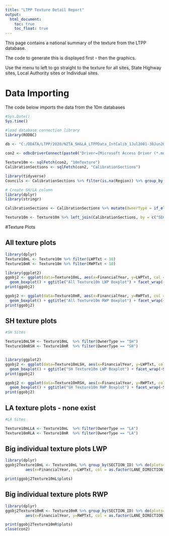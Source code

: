 ---
title: "LTPP Texture Detail Report"
output:
  html_document:
    toc: true
    toc_float: true
---
This page contains a national summary of the texture from the LTPP database.  

The code to generate this is displayed first - then the graphics.  
  
Use the menu to left to go straight to the texture for all sites, State Highway sites, Local Authority sites or Individual sites.  
  
# Data Importing
The code below imports the data from the 10m databases

```{r import data, fig.height=10, fig.width=12, echo=TRUE}

#Sys.Date()
Sys.time()

#load database connection library
library(RODBC)
 
db <- "C:/DDATA/LTPP/2020/NZTA_SH&LA_LTPPData_IntCalib_1Jul2001-30Jun2020.mdb"

con2 <- odbcDriverConnect(paste0("Driver={Microsoft Access Driver (*.mdb, *.accdb)}; DBQ=", db))

Texture10m <- sqlFetch(con2, "10mTexture")
CalibrationSections <- sqlFetch(con2, "CalibrationSections")

library(tidyverse)
Councils <- CalibrationSections %>% filter(is.na(Region)) %>% group_by(NMA) %>% summarise()

# Create SH/LA column
library(dplyr)
library(stringr)

CalibrationSections <- CalibrationSections %>% mutate(OwnerType = if_else((str_detect(CAL_SECTION_ID, "CAL")|str_detect(CAL_SECTION_ID, "CS")), "SH", "LA"))

Texture10m <- Texture10m %>% left_join(CalibrationSections, by = c("SECTION_ID"="CAL_SECTION_ID"))
```

#Texture Plots

## All texture plots

```{r plot Texture10m on A3, fig.height=20, fig.width=12, echo=TRUE}

library(dplyr)
Texture10mL <- Texture10m %>% filter(LWPTxt < 10)
Texture10mR <- Texture10m %>% filter(RWPTxt < 10)

library(ggplot2)
ggobj2 <- ggplot(data=Texture10mL, aes(x=FinancialYear, y=LWPTxt, col = as.factor(LANE_DIRECTION))) +
  geom_boxplot() + ggtitle("All Texture10m LWP Boxplot") + facet_wrap(~SECTION_ID, ncol=5) + theme(axis.text.x=element_text(angle=90,hjust=1,vjust=0.5)) + labs(col = "I/D") + ylab("LWP Texture MPD (mm)") + xlab("Financial Year") 
print(ggobj2)

ggobj2 <- ggplot(data=Texture10mR, aes(x=FinancialYear, y=RWPTxt, col = as.factor(LANE_DIRECTION))) +
  geom_boxplot() + ggtitle("All Texture10m RWP Boxplot") + facet_wrap(~SECTION_ID, ncol=5) + theme(axis.text.x=element_text(angle=90,hjust=1,vjust=0.5)) + labs(col = "I/D") + ylab("RWP Texture MPD (mm)") + xlab("Financial Year") 
print(ggobj2)

```

## SH texture plots

```{r plot SH Texture10m on A3, fig.height=20, fig.width=12, echo=TRUE}

#SH Sites

Texture10mLSH <- Texture10mL  %>% filter(OwnerType == "SH")
Texture10mRSH <- Texture10mR  %>% filter(OwnerType == "SH")


library(ggplot2)
ggobj2 <- ggplot(data=Texture10mLSH, aes(x=FinancialYear, y=LWPTxt, col = as.factor(LANE_DIRECTION))) +
  geom_boxplot() + ggtitle("SH Texture10m LWP Boxplot") + facet_wrap(~SECTION_ID, ncol=5) + theme(axis.text.x=element_text(angle=90,hjust=1,vjust=0.5)) + labs(col = "I/D") + ylab("LWP Texture MPD (mm)") + xlab("Financial Year") 
print(ggobj2)

ggobj2 <- ggplot(data=Texture10mRSH, aes(x=FinancialYear, y=RWPTxt, col = as.factor(LANE_DIRECTION))) +
  geom_boxplot() + ggtitle("SH Texture10m RWP Boxplot") + facet_wrap(~SECTION_ID, ncol=5) + theme(axis.text.x=element_text(angle=90,hjust=1,vjust=0.5)) + labs(col = "I/D") + ylab("RWP Texture MPD (mm)") + xlab("Financial Year") 
print(ggobj2)


```

## LA texture plots - none exist

```{r plot LA Texture10m on A3, fig.height=28, fig.width=40, eval = FALSE}

#LA Sites

Texture10mLLA <- Texture10mL  %>% filter(OwnerType == "LA")
Texture10mRLA <- Texture10mR  %>% filter(OwnerType == "LA")

```

## Big individual texture plots LWP

```{r plot Big individual texture plots LWP, fig.height=12, fig.width=20, echo=TRUE}

library(dplyr)
ggobj2Texture10mL <- Texture10mL %>% group_by(SECTION_ID) %>% do(plots=ggplot(data=.) +
         aes(x=FinancialYear, y=LWPTxt, col = as.factor(LANE_DIRECTION)) +  geom_boxplot() + labs(col = "I/D") + ggtitle("LWP Texture", subtitle = .$SECTION_ID) + ylab("LWP Texture MPD (mm)") + xlab("Financial Year"))   

print(ggobj2Texture10mL$plots)
```

## Big individual texture plots RWP

```{r plot Big individual texture plots RWP, fig.height=12, fig.width=20, echo=TRUE}

library(dplyr)
ggobj2Texture10mR <- Texture10mR %>% group_by(SECTION_ID) %>% do(plots=ggplot(data=.) +
         aes(x=FinancialYear, y=RWPTxt, col = as.factor(LANE_DIRECTION)) +  geom_boxplot() + labs(col = "I/D") + ggtitle("RWP Texture", subtitle = .$SECTION_ID) + ylab("RWP Texture MPD (mm)") + xlab("Financial Year"))   

print(ggobj2Texture10mR$plots)
close(con2)
```
